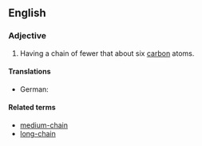 ==English==

===Adjective===
{{en-adj|head=[[short]]-[[chain]]|-}}

# {{organic chemistry|of an aliphatic compound}} Having a chain of fewer that about six [[carbon]] atoms.

====Translations====
{{trans-top}}
* German: {{t|de|kurzkettig}}
{{trans-mid}}
{{trans-bottom}}

====Related terms====
* [[medium-chain]]
* [[long-chain]]